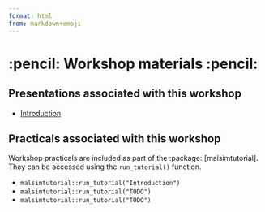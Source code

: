 ```yaml
---
format: html
from: markdown+emoji
---
```


# :pencil: Workshop materials :pencil:

## Presentations associated with this workshop

-   [Introduction](https://mrc-ide.github.io/malsimtutorial/presentations/Introduction.html)


## Practicals associated with this workshop

Workshop practicals are included as part of the :package: \[malsimtutorial\]. They can be accessed using the `run_tutorial()` function.

-   `malsimtutorial::run_tutorial("Introduction")`
-   `malsimtutorial::run_tutorial("TODO")`
-   `malsimtutorial::run_tutorial("TODO")`

